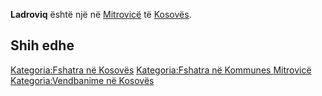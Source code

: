 {{Fshat në 
 | Emri                = Ladroviq
 | EmriAlt                = 
 | NAME_SHORT_FORM=      
 | NAME_GENERIC=      
 | NAME_SORT_NAME_RO=      LADROVIQ
 | FULL_NAME_RO = Ladroviq
 | FULL_NAME_ND_RO=Ladroviq
 | SORT_NAME_RG=LADROVIQ
 | FULL_NAME_RG=Ladroviq
 | FULL_NAME_ND_RG=Ladroviq
 | SRP_NAME_SHORT_FORM=      
 | SRP_NAME_GENERIC=      
 | SRP_NAME_SORT_NAME_RO=      
 | SRP_FULL_NAME_RO = 
 | SRP_FULL_NAME_ND_RO=
 | SRP_SORT_NAME_RG=
 | SRP_FULL_NAME_RG=
 | SRP_FULL_NAME_ND_RG=
 | Emri (Rasa dhanore) = 
 | Figura              = 
 | Shteti              = Kosovo
 | Komuna              = Mitrovicë
 | Kodi postar         = 
 | Sipërfaqja          = 

 | Popullsia           = 

 | Regj. i popullsisë  = 
 | Dend. e popullsisë  = 
 | Faqja zyrtare       = 
 <!--- Koordinatat ----> 
 | Gjerësia            = 42.472222
 | Gjatësia            = 20.841667
 | Lartësia            = 
}}
'''Ladroviq''' është një [[]] në [[Mitrovicë]] të [[Kosovës]].

<!-- == Gjeografia == -->
<!-- == Historia == -->
<!-- == Demografia == -->
== Shih edhe ==
{{Komuna Mitrovicë}}
{{Kosovo-Administrata-Cung}}

[[Kategoria:Fshatra në Kosovës]]
[[Kategoria:Fshatra në Kommunes Mitrovicë]]
[[Kategoria:Vendbanime në Kosovës]]
